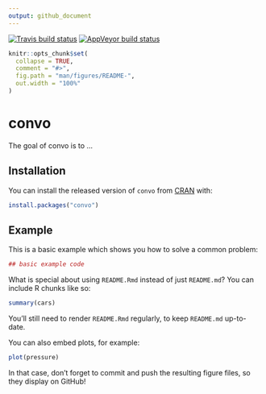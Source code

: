 ```yaml
---
output: github_document
---
```


<!-- README.md is generated from README.Rmd. Please edit that file -->

[![Travis build status](https://travis-ci.com/martakarass/convo.svg?branch=master)](https://travis-ci.com/martakarass/convo)
[![AppVeyor build status](https://ci.appveyor.com/api/projects/status/github/martakarass/convo?branch=master&svg=true)](https://ci.appveyor.com/project/martakarass/convo)

```r
knitr::opts_chunk$set(
  collapse = TRUE,
  comment = "#>",
  fig.path = "man/figures/README-",
  out.width = "100%"
)
```
# convo

The goal of convo is to ...

## Installation

You can install the released version of `convo` from [CRAN](https://CRAN.R-project.org) with:

``` r
install.packages("convo")
```

## Example

This is a basic example which shows you how to solve a common problem:

```r
## basic example code
```

What is special about using `README.Rmd` instead of just `README.md`? You can include R chunks like so:

```r
summary(cars)
```

You'll still need to render `README.Rmd` regularly, to keep `README.md` up-to-date.

You can also embed plots, for example:

```r
plot(pressure)
```

In that case, don't forget to commit and push the resulting figure files, so they display on GitHub!
